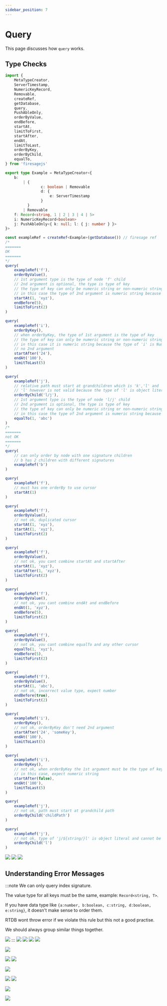 ```yaml
---
sidebar_position: 7
---
```


# Query

This page discusses how `query` works.


## Type Checks

```ts
import {
	MetaTypeCreator,
	ServerTimestamp,
	NumericKeyRecord,
	Removable,
	createRef,
	getDatabase,
	query,
	PushAbleOnly,
	orderByValue,
	endBefore,
	startAt,
	limitToFirst,
	startAfter,
	endAt,
	limitToLast,
	orderByKey,
	orderByChild,
	equalTo,
} from 'firesagejs'

export type Example = MetaTypeCreator<{
	b:
		| {
				c: boolean | Removable
				d: {
					e: ServerTimestamp
				}
		  }
		| Removable
	f: Record<string, 1 | 2 | 3 | 4 | 5>
	i: NumericKeyRecord<boolean>
	j: PushAbleOnly<{ k: null; l: { j: number } }>
}>

const exampleRef = createRef<Example>(getDatabase()) // firesage ref
/*
=======
OK
=======
*/
query(
	exampleRef('f'),
	orderByValue(),
	// 1st argument type is the type of node 'f' child
	// 2nd argument is optional, the type is type of key
	// the type of key can only be numeric string or non-numeric string
	// in this case the type of 2nd argument is numeric string because the type of 'f' is Record<string, 1 | 2 | 3 | 4 | 5>
	startAt(1, 'xyz'),
	endBefore(5),
	limitToFirst(2)
)

query(
	exampleRef('i'),
	orderByKey(),
	// when orderbyKey, the type of 1st argument is the type of key
	// the type of key can only be numeric string or non-numeric string
	// in this case it is numeric string because the type of 'i' is NumericKeyRecord<boolean>
	// no 2nd argument
	startAfter('24'),
	endAt('100'),
	limitToLast(5)
)

query(
	exampleRef('j'),
	// relative path must start at grandchildren which is 'k','l' and 'l/j'
	// 'l' however is not valid because the type of 'l' is object literal and cannot be ordered
	orderByChild('l/j'),
	// 1st argument type is the type of node 'l/j' child
	// 2nd argument is optional, the type is type of key
	// the type of key can only be numeric string or non-numeric string
	// in this case the type of 2nd argument is numeric string because the type of 'f' is Record<string, 1 | 2 | 3 | 4 | 5>
	equalTo(1, 'abc')
)
/*
=======
not OK
=======
*/
query(
	// can only order by node with one signature children
	// b has 2 children with different signatures
	exampleRef('b')
)

query(
	exampleRef('f'),
	// must has one orderBy to use cursor
	startAt(1)
)

query(
	exampleRef('f'),
	orderByValue(),
	// not ok, duplicated cursor
	startAt(1, 'xyz'),
	startAt(1, 'xyz'),
	limitToFirst(2)
)

query(
	exampleRef('f'),
	orderByValue(),
	// not ok, you cant combine startAt and startAfter
	startAt(1, 'xyz'),
	startAfter(1, 'xyz'),
	limitToFirst(2)
)

query(
	exampleRef('f'),
	orderByValue(),
	// not ok, you cant combine endAt and endBefore
	endAt(1, 'xyz'),
	endBefore(5),
	limitToFirst(2)
)

query(
	exampleRef('f'),
	orderByValue(),
	// not ok, you cant combine equalTo and any other cursor
	equalTo(1, 'xyz'),
	endBefore(5),
	limitToFirst(2)
)

query(
	exampleRef('f'),
	orderByValue(),
	startAt(1, 'abc'),
	// not ok, incorrect value type, expect number
	endBefore(true),
	limitToFirst(2)
)

query(
	exampleRef('i'),
	orderByKey(),
	// not ok, orderByKey don't need 2nd argument
	startAfter('24', 'someKey'),
	endAt('100'),
	limitToLast(5)
)

query(
	exampleRef('i'),
	orderByKey(),
	// not ok, when orderByKey the 1st argument must be the type of key
	// in this case, expect numeric string
	startAfter(false),
	endAt('100'),
	limitToLast(5)
)

query(
	exampleRef('j'),
	// not ok, path must start at grandchild path
	orderByChild('childPath')
)

query(
	exampleRef('j'),
	// not ok, type of 'j/${string/}l' is object literal and cannot be ordered
	orderByChild('l')
)
```

<Image src="/firesage/query1.png" text="image 1" />
<Image src="/firesage/query2.png" text="image 2" />
<Image src="/firesage/query3.png" text="image 3" />

## Understanding Error Messages

:::note
We can only query index signature.

The value type for all keys must be the same, example: `Record<string, T>`.

If you have data type like `{a:number, b:boolean, c:string, d:boolean, e:string}`, it doesn't make sense to order them.

RTDB wont throw error if we violate this rule but this not a good practise.

We should always group similar things together.

<Image src="/firesage/query4.png" text="we should only order index signature" />
:::

<Image src="/firesage/query5.png" text="cursors need at least one orderBy*" />

<Image src="/firesage/query6.png" text="cursors must be unique*" />

<Image src="/firesage/query7.png" text="don't use startAt with startAfter" />

<Image src="/firesage/query8.png" text="don't use endAt with endBefore" />

<Image
	src="/firesage/query9.png"
	text="don't use equalTo with all other cursors"
/>

<Image src="/firesage/query10.png" text="incorrect value type" />

<Image src="/firesage/query11.png" text="no 2nd argument when order by key" />

<Image
	src="/firesage/query12.png"
	text="when order by key, the first argument must be numeric or non numeric string"
/>

<Image src="/firesage/query13.png" text="expect numeric string" />

<Image src="/firesage/query14.png" text="expect non-numeric string" />

<Image
	src="/firesage/query15.png"
	text="illegal child or did not start at grandccild path"
/>

<Image src="/firesage/query16.png" text="there can be only 1 orderBy* clause" />
